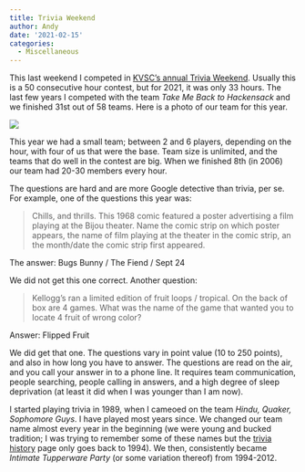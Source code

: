 ```yaml
---
title: Trivia Weekend
author: Andy
date: '2021-02-15'
categories:
  - Miscellaneous
---
```



This last weekend I competed in [KVSC's annual Trivia Weekend](https://www.kvsc.org/trivia/about-trivia-weekend/). Usually this is a 50 consecutive hour contest, but for 2021, it was only 33 hours. The last few years I competed with the team *Take Me Back to Hackensack* and we finished 31st out of 58 teams. Here is  a photo of our team for this year.

![](images/trivia-team.png)

This year we had a small team; between 2 and 6 players, depending on the hour, with four of us that were the base. Team size is unlimited, and the teams that do well in the contest are big. When we finished 8th (in 2006) our team had 20-30 members every hour. 

The questions are hard and are more Google detective than trivia, per se. For example, one of the questions this year was:

> Chills, and thrills. This 1968 comic featured a poster advertising a film playing at the Bijou theater. Name the comic strip on which poster appears, the name of film playing at the theater in the comic strip, an the month/date the comic strip first appeared.

The answer: Bugs Bunny / The Fiend / Sept 24

We did not get this one correct. Another question:

> Kellogg's ran a limited edition of fruit loops / tropical. On the back of box are 4 games. What was the name of the game that wanted you to locate 4 fruit of wrong color?

Answer: Flipped Fruit

We did get that one. The questions vary in point value (10 to 250 points), and also in how long you have to answer. The questions are read on the air, and you call your answer in to a phone line. It requires team communication, people searching, people calling in answers, and a high degree of sleep deprivation (at least it did when I was younger than I am now).

I started playing trivia in 1989, when I cameoed on the team *Hindu, Quaker, Sophomore Guys*. I have played most years since. We changed our team name almost every year in the beginning (we were young and bucked tradition; I was trying to remember some of these names but the [trivia history](https://www.kvsc.org/trivia/trivia-history/) page only goes back to 1994). We then, consistently became *Intimate Tupperware Party* (or some variation thereof) from 1994-2012.  


